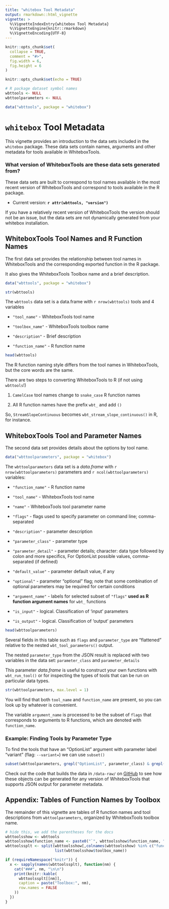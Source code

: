 ```yaml
---
title: "whitebox Tool Metadata"
output: rmarkdown::html_vignette
vignette: >
  %\VignetteIndexEntry{whitebox Tool Metadata}
  %\VignetteEngine{knitr::rmarkdown}
  %\VignetteEncoding{UTF-8}
---
```


```r
knitr::opts_chunk$set(
  collapse = TRUE,
  comment = "#>",
  fig.width = 6,
  fig.height = 6 
)
```

```r
knitr::opts_chunk$set(echo = TRUE)

# R package dataset symbol names
wbttools <- NULL
wbttoolparameters <- NULL

data("wbttools", package = "whitebox")
```

# `whitebox` Tool Metadata

This vignette provides an introduction to the data sets included in the `whitebox` package. These data sets contain names, arguments and other metadata for tools available in WhiteboxTools.

### What version of WhiteboxTools are these data sets generated from?

These data sets are built to correspond to tool names available in the most recent version of WhiteboxTools and correspond to tools available in the R package.

 - Current version: **`r attr(wbttools, "version")`**

If you have a relatively recent version of WhiteboxTools the version should not be an issue, but the data sets are not dynamically generated from your whitebox installation.

## WhiteboxTools Tool Names and R Function Names

The first data set provides the relationship between tool names in WhiteboxTools and the corresponding exported function in the R package.

It also gives the WhiteboxTools Toolbox name and a brief description.

```r
data("wbttools", package = "whitebox")

str(wbttools)
```

The `wbttools` data set is a data.frame with `r nrow(wbttools)` tools and 4 variables

 - `"tool_name"` - WhiteboxTools tool name

 - `"toolbox_name"` - WhiteboxTools toolbox name

 - `"description"` - Brief description

 - `"function_name"` - R function name
 
```r
head(wbttools)
```

The R function naming style differs from the tool names in WhiteboxTools, but the core words are the same.

There are two steps to converting WhiteboxTools to R (if not using `wbttools`!)
 
 1. `CamelCase` tool names change to `snake_case` R function names
 
 2. All R function names have the prefix `wbt_` and add `()`
 
So, `StreamSlopeContinuous` becomes `wbt_stream_slope_continuous()` in R, for instance.
 
## WhiteboxTools Tool and Parameter Names

The second data set provides details about the options by tool name. 

```r
data("wbttoolparameters", package = "whitebox")
```

The `wbttoolparameters` data set is a _data.frame_ with `r nrow(wbttoolparameters)` parameters and `r ncol(wbttoolparameters)` variables:

 - `"function_name"` - R function name
 
 - `"tool_name"` - WhiteboxTools tool name
 
 - `"name"` - WhiteboxTools tool parameter name
 
 - `"flags"` - flags used to specify parameter on command line; comma-separated
 
 - `"description"` - parameter description
 
 - `"parameter_class"` - parameter type
 
 - `"parameter_detail"` - parameter details; character: data type followed by colon and more specifics, For OptionList possible values, comma-separated (if defined)

 - `"default_value"` - parameter default value, if any
 
 - `"optional"` - parameter "optional" flag; note that some combination of optional parameters may be required for certain conditions
 
 - `"argument_name"` - labels for selected subset of `"flags"` **used as R function argument names** for `wbt_` functions

 - `"is_input"` - logical. Classification of 'input' parameters
 
 - `"is_output"` - logical. Classification of 'output' parameters
 

```r
head(wbttoolparameters)
```

Several fields in this table such as `flags` and `parameter_type` are "flattened" relative to the nested `wbt_tool_parameters()` output.

The nested `parameter_type` from the JSON result is replaced with two variables in the data set: `parameter_class` and `parameter_details`

This parameter _data.frame_ is useful to construct your own functions with `wbt_run_tool()` or for inspecting the types of tools that can be run on particular data types.

```r
str(wbttoolparameters, max.level = 1)
```

You will find that both `tool_name` and `function_name` are present, so you can look up by whatever is convenient. 

The variable `argument_name` is processed to be the subset of `flags` that corresponds to arguments to R functions, which are denoted with `function_name`.

### Example: Finding Tools by Parameter Type

To find the tools that have an "OptionList" argument with parameter label "variant" (flag: `--variant=`) we can use `subset()`

```r
subset(wbttoolparameters, grepl("OptionList", parameter_class) & grepl("variant", argument_name))
```

Check out the code that builds the data in `/data-raw/` on [GitHub](https://github.com/giswqs/whiteboxR/tree/wbtDATA/data-raw) to see how these objects can be generated for any version of WhiteboxTools that supports JSON output for parameter metadata.

## Appendix: Tables of Function Names by Toolbox

The remainder of this vignette are tables of R function names and tool descriptions from `wbttoolparameters`, organized by WhiteboxTools toolbox name.

```r
# hide this, we add the parentheses for the docs
wbttoolsshow <- wbttools
wbttoolsshow$function_name <- paste0("`", wbttoolsshow$function_name, "()`")
wbttoolssplt <- split(wbttoolsshow[,colnames(wbttoolsshow) %in% c("function_name", "description")],
                      list(wbttoolsshow$toolbox_name))

if (requireNamespace("knitr")) {
  x <- sapply(names(wbttoolssplt), function(nm) {
    cat("###", nm, "\n\n")
    print(knitr::kable(
      wbttoolssplt[[nm]],
      caption = paste("Toolbox:", nm),
      row.names = FALSE
    ))
  })
}
```
